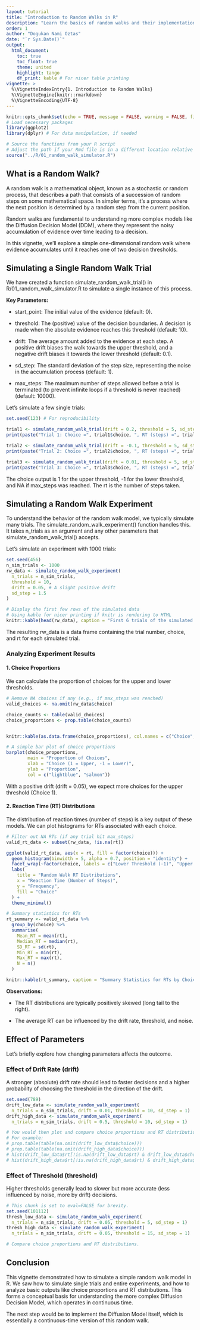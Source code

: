 ```yaml
---
layout: tutorial
title: "Introduction to Random Walks in R"
description: "Learn the basics of random walks and their implementation in R"
order: 1
author: "Dogukan Nami Oztas"
date: "`r Sys.Date()`"
output:
  html_document:
    toc: true
    toc_float: true
    theme: united
    highlight: tango
    df_print: kable # For nicer table printing
vignette: >
  %\VignetteIndexEntry{1. Introduction to Random Walks}
  %\VignetteEngine{knitr::rmarkdown}
  %\VignetteEncoding{UTF-8}
---
```


```r
knitr::opts_chunk$set(echo = TRUE, message = FALSE, warning = FALSE, fig.align = 'center')
# Load necessary packages
library(ggplot2)
library(dplyr) # For data manipulation, if needed

# Source the functions from your R script
# Adjust the path if your Rmd file is in a different location relative to the R script
source("../R/01_random_walk_simulator.R")
```

## What is a Random Walk?

A random walk is a mathematical object, known as a stochastic or random process, that describes a path that consists of a succession of random steps on some mathematical space. In simpler terms, it's a process where the next position is determined by a random step from the current position.

Random walks are fundamental to understanding more complex models like the Diffusion Decision Model (DDM), where they represent the noisy accumulation of evidence over time leading to a decision.

In this vignette, we'll explore a simple one-dimensional random walk where evidence accumulates until it reaches one of two decision thresholds.

## Simulating a Single Random Walk Trial

We have created a function simulate_random_walk_trial() in R/01_random_walk_simulator.R to simulate a single instance of this process.

**Key Parameters:**

-   start_point: The initial value of the evidence (default: 0).

-   threshold: The (positive) value of the decision boundaries. A decision is made when the absolute evidence reaches this threshold (default: 10).

-   drift: The average amount added to the evidence at each step. A positive drift biases the walk towards the upper threshold, and a negative drift biases it towards the lower threshold (default: 0.1).

-   sd_step: The standard deviation of the step size, representing the noise in the accumulation process (default: 1).

-   max_steps: The maximum number of steps allowed before a trial is terminated (to prevent infinite loops if a threshold is never reached) (default: 10000).

Let's simulate a few single trials:

```r
set.seed(123) # For reproducibility

trial1 <- simulate_random_walk_trial(drift = 0.2, threshold = 5, sd_step = 1)
print(paste("Trial 1: Choice =", trial1$choice, ", RT (steps) =", trial1$rt))

trial2 <- simulate_random_walk_trial(drift = -0.1, threshold = 5, sd_step = 1)
print(paste("Trial 2: Choice =", trial2$choice, ", RT (steps) =", trial2$rt))

trial3 <- simulate_random_walk_trial(drift = 0.01, threshold = 5, sd_step = 1, max_steps = 50) # Forcing a potential non-decision
print(paste("Trial 3: Choice =", trial3$choice, ", RT (steps) =", trial3$rt))
```

The choice output is 1 for the upper threshold, -1 for the lower threshold, and NA if max_steps was reached. The rt is the number of steps taken.

## Simulating a Random Walk Experiment

To understand the behavior of the random walk model, we typically simulate many trials. The simulate_random_walk_experiment() function handles this. It takes n_trials as an argument and any other parameters that simulate_random_walk_trial() accepts.

Let's simulate an experiment with 1000 trials:

```r
set.seed(456)
n_sim_trials <- 1000
rw_data <- simulate_random_walk_experiment(
  n_trials = n_sim_trials,
  threshold = 10,
  drift = 0.05, # A slight positive drift
  sd_step = 1.5
)

# Display the first few rows of the simulated data
# Using kable for nicer printing if knitr is rendering to HTML
knitr::kable(head(rw_data), caption = "First 6 trials of the simulated random walk experiment.")
```

The resulting rw_data is a data frame containing the trial number, choice, and rt for each simulated trial.

### Analyzing Experiment Results

#### **1. Choice Proportions**

We can calculate the proportion of choices for the upper and lower thresholds.

```r
# Remove NA choices if any (e.g., if max_steps was reached)
valid_choices <- na.omit(rw_data$choice)

choice_counts <- table(valid_choices)
choice_proportions <- prop.table(choice_counts)


knitr::kable(as.data.frame(choice_proportions), col.names = c("Choice", "Proportion"), caption = "Choice Proportions")

# A simple bar plot of choice proportions
barplot(choice_proportions,
        main = "Proportion of Choices",
        xlab = "Choice (1 = Upper, -1 = Lower)",
        ylab = "Proportion",
        col = c("lightblue", "salmon"))
```

With a positive drift (drift = 0.05), we expect more choices for the upper threshold (Choice 1).

#### **2. Reaction Time (RT) Distributions**

The distribution of reaction times (number of steps) is a key output of these models. We can plot histograms for RTs associated with each choice.

```r
# Filter out NA RTs (if any trial hit max_steps)
valid_rt_data <- subset(rw_data, !is.na(rt))

ggplot(valid_rt_data, aes(x = rt, fill = factor(choice))) +
  geom_histogram(binwidth = 5, alpha = 0.7, position = "identity") +
  facet_wrap(~factor(choice, labels = c("Lower Threshold (-1)", "Upper Threshold (1)"))) +
  labs(
    title = "Random Walk RT Distributions",
    x = "Reaction Time (Number of Steps)",
    y = "Frequency",
    fill = "Choice"
  ) +
  theme_minimal()

# Summary statistics for RTs
rt_summary <- valid_rt_data %>%
  group_by(choice) %>%
  summarise(
    Mean_RT = mean(rt),
    Median_RT = median(rt),
    SD_RT = sd(rt),
    Min_RT = min(rt),
    Max_RT = max(rt),
    N = n()
  )

knitr::kable(rt_summary, caption = "Summary Statistics for RTs by Choice")
```

**Observations:**

-   The RT distributions are typically positively skewed (long tail to the right).

-   The average RT can be influenced by the drift rate, threshold, and noise.

## Effect of Parameters

Let's briefly explore how changing parameters affects the outcome.

### Effect of Drift Rate (drift)

A stronger (absolute) drift rate should lead to faster decisions and a higher probability of choosing the threshold in the direction of the drift.

```r
set.seed(789)
drift_low_data <- simulate_random_walk_experiment(
  n_trials = n_sim_trials, drift = 0.01, threshold = 10, sd_step = 1)
drift_high_data <- simulate_random_walk_experiment(
  n_trials = n_sim_trials, drift = 0.5, threshold = 10, sd_step = 1)

# You would then plot and compare choice proportions and RT distributions for these.
# For example:
# prop.table(table(na.omit(drift_low_data$choice)))
# prop.table(table(na.omit(drift_high_data$choice)))
# hist(drift_low_data$rt[!is.na(drift_low_data$rt) & drift_low_data$choice == 1])
# hist(drift_high_data$rt[!is.na(drift_high_data$rt) & drift_high_data$choice == 1])
```

### Effect of Threshold (threshold)

Higher thresholds generally lead to slower but more accurate (less influenced by noise, more by drift) decisions.

```r
# This chunk is set to eval=FALSE for brevity.
set.seed(101112)
thresh_low_data <- simulate_random_walk_experiment(
  n_trials = n_sim_trials, drift = 0.05, threshold = 5, sd_step = 1)
thresh_high_data <- simulate_random_walk_experiment(
  n_trials = n_sim_trials, drift = 0.05, threshold = 15, sd_step = 1)

# Compare choice proportions and RT distributions.
```

## Conclusion

This vignette demonstrated how to simulate a simple random walk model in R. We saw how to simulate single trials and entire experiments, and how to analyze basic outputs like choice proportions and RT distributions. This forms a conceptual basis for understanding the more complex Diffusion Decision Model, which operates in continuous time.

The next step would be to implement the Diffusion Model itself, which is essentially a continuous-time version of this random walk.
